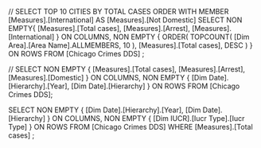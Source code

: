 
// SELECT TOP 10 CITIES BY TOTAL CASES ORDER
WITH MEMBER
	[Measures].[International] AS
	[Measures].[Not Domestic]
SELECT
NON EMPTY{
		[Measures].[Total cases],
		[Measures].[Arrest],
		[Measures].[International]
} ON COLUMNS,
NON EMPTY {
	ORDER(
		TOPCOUNT(
			[Dim Area].[Area Name].ALLMEMBERS, 10
		),
		[Measures].[Total cases],
		DESC
	)
} ON ROWS
FROM [Chicago Crimes DDS]
;

// 
SELECT
NON EMPTY {
	[Measures].[Total cases],
	[Measures].[Arrest],
	[Measures].[Domestic]
} ON COLUMNS,
NON EMPTY {
	[Dim Date].[Hierarchy].[Year],
	[Dim Date].[Hierarchy]
} ON ROWS
FROM [Chicago Crimes DDS];

SELECT
NON EMPTY {
	[Dim Date].[Hierarchy].[Year],
	[Dim Date].[Hierarchy]
} ON COLUMNS,
NON EMPTY {
	[Dim IUCR].[Iucr Type].[Iucr Type]
} ON ROWS
FROM [Chicago Crimes DDS]
WHERE [Measures].[Total cases]
;